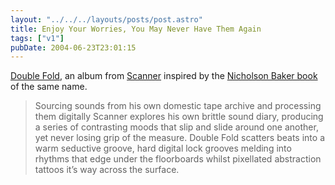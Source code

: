 ```yaml
---
layout: "../../../layouts/posts/post.astro"
title: Enjoy Your Worries, You May Never Have Them Again
tags: ["v1"]
pubDate: 2004-06-23T23:01:15
---
```


[Double Fold][1], an album from [Scanner][2] inspired by the [Nicholson Baker book][3] of the same name.

> Sourcing sounds from his own domestic tape archive and processing them digitally Scanner explores his own brittle sound diary, producing a series of contrasting moods that slip and slide around one another, yet never losing grip of the measure. Double Fold scatters beats into a warm seductive groove, hard digital lock grooves melding into rhythms that edge under the floorboards whilst pixellated abstraction tattoos it&#8217;s way across the surface.

[1]: http://www.rx-tx.org/releases/rxtxcd004.html "r x : t x  c a t a l o g u e: Double Fold"
[2]: http://www.scannerdot.com/
[3]: http://anglepoised.com/weblog/entry/000088/ "anglepoised.com: Papercuts"

